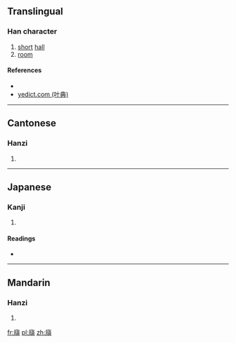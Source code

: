 ==Translingual==

===Han character===
{{Han char|rn=53|rad=广|as=11|sn=14|four=0028<sub>6</sub>|canj=戈心一金 (IPMC)|ids=⿸[[广]][[頃]]}}

# [[short]] [[hall]]
# [[room]]

====References====
* {{Han ref|kx=0349.210|dkj=09449|hdz=20899.100|uh=5ECE|ud=24270|bh=E1B8|bd=57784}}
*[http://yedict.com/htm/5E/5EBC.htm yedict.com (叶典)]

----

==Cantonese==

===Hanzi===
{{yue-hanzi|jyut=[[king2]]|y=king2|sim=庼}}

# {{defn|lang=yue|sort=广11}}

----

==Japanese==

===Kanji===
{{ja-kanji|grade=|rs=广11}}

# {{defn|lang=ja|sort=广11}}

====Readings====
* {{ja-readings|on=[[けい]] (kei), [[きょう]] (kyō), [[てい]] (tei)|kun=[[いへのかたはら]] (ihenokatahara)}}

----

==Mandarin==

===Hanzi===
{{cmn-hanzi|sim=庼|pin=[[qǐng]] ([[qing3]])|wg=ch'ing<sup>3</sup>}}

# {{defn|lang=cmn|sort=广11}}

[[fr:廎]]
[[pl:廎]]
[[zh:廎]]
